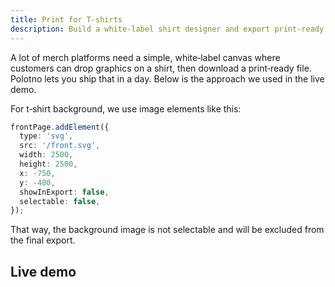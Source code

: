 ```yaml
---
title: Print for T‑shirts
description: Build a white‑label shirt designer and export print‑ready files
---
```


A lot of merch platforms need a simple, white‑label canvas where customers can drop graphics on a shirt, then download a print‑ready file. Polotno lets you ship that in a day. Below is the approach we used in the live demo.

For t‑shirt background, we use image elements like this:

```ts
frontPage.addElement({
  type: 'svg',
  src: '/front.svg',
  width: 2500,
  height: 2500,
  x: -750,
  y: -400,
  showInExport: false,
  selectable: false,
});
```

That way, the background image is not selectable and will be excluded from the final export.

## Live demo

<Sandbox github="polotno-project/polotno-site/tree/source/examples/polotno-t-shirt" />



